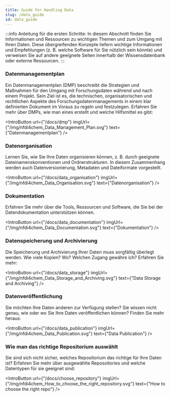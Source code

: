 ```yaml
---
title: Guide for Handling Data
slug: /data_guide
id: data_guide
---
```



:::info Anleitung für die ersten Schritte:
In diesem Abschnitt finden Sie Informationen und Ressourcen zu wichtigen Themen und zum Umgang mit Ihren Daten. Diese übergreifenden Konzepte liefern wichtige Informationen und Empfehlungen (z. B. welche Software für Sie nützlich sein könnte) und verweisen Sie auf andere geeignete Seiten innerhalb der Wissensdatenbank oder externe Ressourcen.
:::

### Datenmanagementplan

Ein Datenmanagementplan (DMP) beschreibt die Strategien und Maßnahmen für den Umgang mit Forschungsdaten während und nach einem Projekt. Sein Ziel ist es, die technischen, organisatorischen und rechtlichen Aspekte des Forschungsdatenmanagements in einem klar definierten Dokument im Voraus zu regeln und festzulegen. Erfahren Sie mehr über DMPs, wie man eines erstellt und welche Hilfsmittel es gibt:

<IntroButton url={"/docs/dmp"} imgUrl={"/img/nfdi4chem_Data_Management_Plan.svg"} text={"Datenmanagementplan"} />

### Datenorganisation

Lernen Sie, wie Sie Ihre Daten organisieren können, z. B. durch geeignete Dateinamenskonventionen und Ordnerstrukturen. In diesem Zusammenhang werden auch Datenversionierung, Metadaten und Dateiformate vorgestellt.

<IntroButton url={"/docs/data_organisation"} imgUrl={"/img/nfdi4chem_Data_Organisation.svg"} text={"Datenorganisation"} />

### Dokumentation

Erfahren Sie mehr über die Tools, Ressourcen und Software, die Sie bei der Datendokumentation unterstützen können.

<IntroButton url={"/docs/data_documentation"} imgUrl={"/img/nfdi4chem_Data_Documentation.svg"} text={"Dokumentation"} />

### Datenspeicherung und Archivierung

Die Speicherung und Archivierung Ihrer Daten muss sorgfältig überlegt werden. Wie viele Kopien? Wo? Welchen Zugang gewähre ich? Erfahren Sie mehr:

<IntroButton url={"/docs/data_storage"} imgUrl={"/img/nfdi4chem_Data_Storage_and_Archiving.svg"} text={"Data Storage and Archiving"} />

### Datenveröffentlichung

Sie möchten Ihre Daten anderen zur Verfügung stellen? Sie wissen nicht genau, wie oder wo Sie Ihre Daten veröffentlichen können? Finden Sie mehr heraus:

<IntroButton url={"/docs/data_publication"} imgUrl={"/img/nfdi4chem_Data_Publication.svg"} text={"Data Publication"} />

### Wie man das richtige Repositorium auswählt

Sie sind sich nicht sicher, welches Repositorium das richtige für Ihre Daten ist? Erfahren Sie mehr über ausgewählte Reposoitories und welche Datentypen für sie geeignet sind:

<IntroButton url={"/docs/choose_repository"} imgUrl={"/img/nfdi4chem_How_to_choose_the_right_repository.svg"} text={"How to choose the right repo"} />
